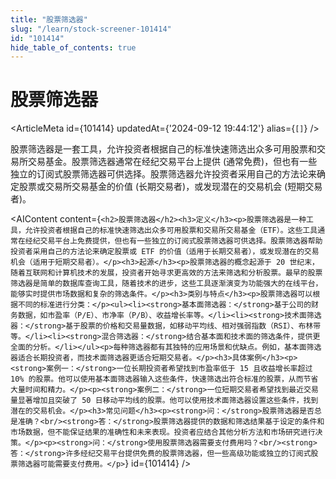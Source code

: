 ```yaml
---
title: "股票筛选器"
slug: "/learn/stock-screener-101414"
id: "101414"
hide_table_of_contents: true
---
```



# 股票筛选器

<ArticleMeta id={101414} updatedAt={'2024-09-12 19:44:12'} alias={`[]`} />
<div className='border-solid border-b border-t-0 my-4 border-[var(--ifm-color-gray-300)]' />

股票筛选器是一套工具，允许投资者根据自己的标准快速筛选出众多可用股票和交易所交易基金。股票筛选器通常在经纪交易平台上提供 (通常免费)，但也有一些独立的订阅式股票筛选器可供选择。股票筛选器允许投资者采用自己的方法论来确定股票或交易所交易基金的价值 (长期交易者)，或发现潜在的交易机会 (短期交易者)。

<AIContent content={`<h2>股票筛选器</h2><h3>定义</h3><p>股票筛选器是一种工具，允许投资者根据自己的标准快速筛选出众多可用股票和交易所交易基金（ETF）。这些工具通常在经纪交易平台上免费提供，但也有一些独立的订阅式股票筛选器可供选择。股票筛选器帮助投资者采用自己的方法论来确定股票或 ETF 的价值（适用于长期交易者），或发现潜在的交易机会（适用于短期交易者）。</p><h3>起源</h3><p>股票筛选器的概念起源于 20 世纪末，随着互联网和计算机技术的发展，投资者开始寻求更高效的方法来筛选和分析股票。最早的股票筛选器是简单的数据库查询工具，随着技术的进步，这些工具逐渐演变为功能强大的在线平台，能够实时提供市场数据和复杂的筛选条件。</p><h3>类别与特点</h3><p>股票筛选器可以根据不同的标准进行分类：</p><ul><li><strong>基本面筛选器：</strong>基于公司的财务数据，如市盈率（P/E）、市净率（P/B）、收益增长率等。</li><li><strong>技术面筛选器：</strong>基于股票的价格和交易量数据，如移动平均线、相对强弱指数（RSI）、布林带等。</li><li><strong>混合筛选器：</strong>结合基本面和技术面的筛选条件，提供更全面的分析。</li></ul><p>每种筛选器都有其独特的应用场景和优缺点。例如，基本面筛选器适合长期投资者，而技术面筛选器更适合短期交易者。</p><h3>具体案例</h3><p><strong>案例一：</strong>一位长期投资者希望找到市盈率低于 15 且收益增长率超过 10% 的股票。他可以使用基本面筛选器输入这些条件，快速筛选出符合标准的股票，从而节省大量时间和精力。</p><p><strong>案例二：</strong>一位短期交易者希望找到最近交易量显著增加且突破了 50 日移动平均线的股票。他可以使用技术面筛选器设置这些条件，找到潜在的交易机会。</p><h3>常见问题</h3><p><strong>问：</strong>股票筛选器是否总是准确？<br/><strong>答：</strong>股票筛选器提供的数据和筛选结果基于设定的条件和市场数据，但不能保证结果的准确性和未来表现。投资者应结合其他分析方法和市场研究进行决策。</p><p><strong>问：</strong>使用股票筛选器需要支付费用吗？<br/><strong>答：</strong>许多经纪交易平台提供免费的股票筛选器，但一些高级功能或独立的订阅式股票筛选器可能需要支付费用。</p>`} id={101414} />
